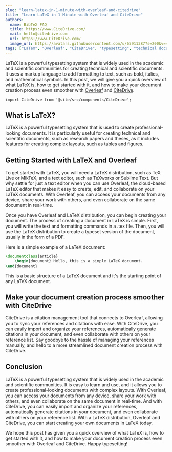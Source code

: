 ```yaml
---
slug: "learn-latex-in-1-minute-with-overleaf-and-citedrive"
title: "Learn LaTeX in 1 Minute with Overleaf and CiteDrive"
authors:
  name: BibTeX FAQ
  title: https://www.CiteDrive.com/
  mail: hello@citedrive.com
  url: https://www.CiteDrive.com/
  image_url: https://avatars.githubusercontent.com/u/65911387?s=200&v=4
tags: ["LaTeX", "Overleaf", "CiteDrive", "typesetting", "technical documents", "scientific documents", "research papers", "theses", "markup language", "formatting", "text editor", "collaboration", "citation management"]
---
```


LaTeX is a powerful typesetting system that is widely used in the academic and scientific communities for creating technical and scientific documents. It uses a markup language to add formatting to text, such as bold, italics, and mathematical symbols. In this post, we will give you a quick overview of what LaTeX is, how to get started with it, and how to make your document creation process even smoother with [Overleaf](https://www.overleaf.com/) and [CiteDrive](https://www.citedrive.com/).

```mdx-code-block
import CiteDrive from '@site/src/components/CiteDrive';
```
<CiteDrive /> 

## What is LaTeX?

LaTeX is a powerful typesetting system that is used to create professional-looking documents. It is particularly useful for creating technical and scientific documents, such as research papers and theses, as it includes features for creating complex layouts, such as tables and figures.

## Getting Started with LaTeX and Overleaf

To get started with LaTeX, you will need a LaTeX distribution, such as TeX Live or MikTeX, and a text editor, such as TeXworks or Sublime Text. But why settle for just a text editor when you can use Overleaf, the cloud-based LaTeX editor that makes it easy to create, edit, and collaborate on your LaTeX documents. With Overleaf, you can access your documents from any device, share your work with others, and even collaborate on the same document in real-time.

Once you have Overleaf and LaTeX distribution, you can begin creating your document. The process of creating a document in LaTeX is simple. First, you will write the text and formatting commands in a .tex file. Then, you will use the LaTeX distribution to create a typeset version of the document, usually in the form of a PDF.

Here is a simple example of a LaTeX document:

```tex
\documentclass{article} 
	\begin{document} Hello, this is a simple LaTeX document.
\end{document}
```

This is a basic structure of a LaTeX document and it's the starting point of any LaTeX document.

## Make your document creation process smoother with CiteDrive

CiteDrive is a citation management tool that connects to Overleaf, allowing you to sync your references and citations with ease. With CiteDrive, you can easily import and organize your references, automatically generate citations in your document, and even collaborate with others on your reference list. Say goodbye to the hassle of managing your references manually, and hello to a more streamlined document creation process with CiteDrive.

## Conclusion

LaTeX is a powerful typesetting system that is widely used in the academic and scientific communities. It is easy to learn and use, and it allows you to create professional-looking documents with complex layouts. With Overleaf, you can access your documents from any device, share your work with others, and even collaborate on the same document in real-time. And with CiteDrive, you can easily import and organize your references, automatically generate citations in your document, and even collaborate with others on your reference list. With a LaTeX distribution, Overleaf and CiteDrive, you can start creating your own documents in LaTeX today.

We hope this post has given you a quick overview of what LaTeX is, how to get started with it, and how to make your document creation process even smoother with Overleaf and CiteDrive. Happy typesetting!
